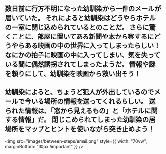 数日前に行方不明になった幼馴染から一件のメールが届いていた。
それによると幼馴染はどうやらホテルの一室に閉じ込められているとのことだ。
さらに驚くことに、部屋に置いてある新聞や本から察するにどうやらある映画の中の世界に入ってしまったらしい！
なにかの拍子に映画の中に入ってしまい、気を失っている間に偶然誘拐されてしまったようだ。
情報や謎を頼りにして、幼馴染を映画から救い出そう！
---
​​幼馴染によると、ちょうど犯人が外出しているのでメールで今いる場所の情報を送ってくれるらしい。
送られた情報は、「窓から見えるもの」と「ホテルに関する情報」だ。
閉じこめられてしまった幼馴染の居場所をマップとヒントを使いながら突き止めよう！
---
<img src="images/between-steps/email.png" style={{ width: "70vw", marginBottom: "30px !important" }} />